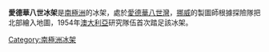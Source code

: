 '''愛德華八世冰架'''是[[南極洲|南極洲]]的冰架，處於[[愛德華八世灣|愛德華八世灣]]，[[挪威|挪威]]的製圖師根據探險隊把北部繪入地圖，1954年[[澳大利亞|澳大利亞]]研究隊伍首次踏足該冰架。

{{coord|66|50|S|56|33|E|display=title|type:landmark_scale:2000000}}

{{Antarctica-geo-stub}}
[[Category:南極洲冰架|Category:南極洲冰架]]